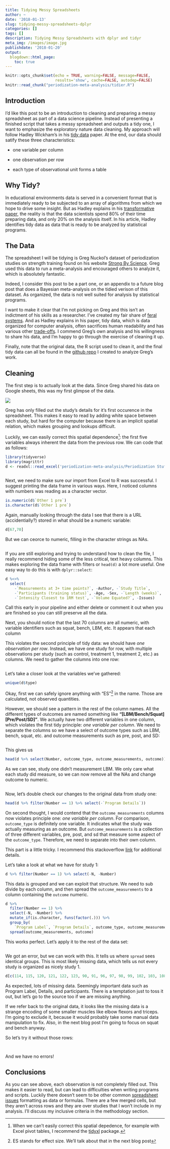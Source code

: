 ```yaml
---
title: Tidying Messy Spreadsheets
author: ~
date: '2018-01-13'
slug: tidying-messy-spreadsheets-dplyr
categories: []
tags: []
description: Tidying Messy Spreadsheets with dplyr and tidyr 
meta_img: /images/image.jpg
publishdate: '2018-01-20'
output:
  blogdown::html_page:
    toc: true
---
```


```r
knitr::opts_chunk$set(echo = TRUE, warning=FALSE, message=FALSE, 
                      results='show', cache=FALSE, autodep=FALSE)
knitr::read_chunk("periodization-meta-analysis/tidier.R")
```

## Introduction

I'd like this post to be an introduction to cleaning and preparing a messy spreadsheet as part of a data science pipeline. Instead of presenting a finished script that takes a messy spreadsheet and outputs a tidy one, I want to emphasize the exploratory nature data cleaning. My approach will follow Hadley Wickham's in his [tidy data](https://cran.r-project.org/web/packages/tidyr/vignettes/tidy-data.html) paper. At the end, our data should satify these three characteristics:

- one variable per column

- one observation per row

- each type of observational unit forms a table

## Why Tidy?

In educational environments data is served in a convenient format that is immediately ready to be subjected to an array of algorithms from which we hope to drive some insight. But as Hadley explains in his [transformative paper](https://cran.r-project.org/web/packages/tidyr/vignettes/tidy-data.html), the reality is that the data scientists spend 80% of their time preparing data, and only 20% on the analysis itself. In his article, Hadley identifies tidy data as data that is ready to be analyzed by statistical programs.

## The Data

The spreadsheet I will be tidying is Greg Nuckol's dataset of periodization studies on strength training found on his website [Strong By Science](https://www.strongerbyscience.com/periodization-data/). Greg used this data to run a meta-analysis and encouraged others to analyze it, which is absolutely fantastic. 

Indeed, I consider this post to be a part one, or an appendix to a future blog post that does a Bayesian meta-analysis on the tidied verison of this dataset. As organized, the data is not well suited for analysis by statistical programs. 

I want to make it clear that I'm not picking on Greg and this isn't an indictment of his skills as a researcher. I've created my fair share of [feral systems](https://twitter.com/hadleybeeman/status/934867384577462274). And as Hadley explains in his paper, tidy data, which is data organized for computer analysis, often sacrifices human readability and has various other [trade-offs](https://simplystatistics.org/2016/02/17/non-tidy-data/). I commend Greg's own analysis and his willingness to share his data, and I'm happy to go through the exercise of cleaning it up.

Finally, note that the original data, the R script used to clean it, and the final tidy data can all be found in the [github repo](https://github.com/tmastny/periodization-meta-analysis) I created to analyze Greg's work. 


## Cleaning

The first step is to actually look at the data. Since Greg shared his data on Google sheets, this was my first glimpse of the data.

![](/blog/spreadsheet_pic.png)

Greg has only filled out the study's details for it's first occurence in the spreadsheet. This makes it easy to read by adding white space between each study, but hard for the computer because there is an implicit spatial relation, which makes grouping and lookups difficult.

Luckily, we can easily correct this spatial dependence^[When we can't easily correct this spatial depedence, for example with Excel pivot tables, I recommend the [tidyxl](https://cran.r-project.org/web/packages/tidyxl/vignettes/tidyxl.html) package.]: the first five variables always inherent the data from the previous row. We can code that as follows:

```r
library(tidyverse)
library(magrittr)
d <- readxl::read_excel('periodization-meta-analysis/Periodization Stuff.xlsx')
```

```r
```

Next, we need to make sure our import from Excel to R was successful. I suggest printing the data frame in various ways. Here, I noticed columns with numbers was reading as a character vector.

```r
is.numeric(d$`Other 1 pre`)
is.character(d$`Other 1 pre`)
```

Again, manually looking through the data I see that there is a URL (accidentially?) stored in what should be a numeric variable:

```r
d[67,70]
```

But we can ceorce to numeric, filling in the character strings as NAs.

```r
```

If you are still exploring and trying to understand how to clean the file, I really recommend hiding some of the less critical, text heavy columns. This makes exploring the data frame with filters or `head(d)` a lot more useful. One easy way to do this is with `dplyr::select`:

```r
d %<>%
  select(
    -`Measurements at 3+ time points?`, -Author, -`Study Title`,
    -`Participants (training status)`, -Age, -Sex, -`Length (weeks)`,
    -`Intensity Closest to 1RM test`, -`Volume Equated?`, -Issues)
```

Call this early in your pipeline and either delete or comment it out when you are finished so you can still preserve all the data.

Next, you should notice that the last 70 columns are all numeric, with variable identifiers such as squat, bench, LBM, etc. It appears that each column 

This violates the second principle of tidy data: we should have *one observation per row*. Instead, we have one study for row, with multiple observations per study (such as control, treatment 1, treatment 2, etc.) as columns. We need to gather the columns into one row:

```r
```

Let's take a closer look at the variables we've gathered:

```r
unique(d$type)
```

Okay, first we can safely ignore anything with "ES"^[ES stands for effect size. We'll talk about that in the next blog post] in the name. Those are calculated, not observed quantities. 

However, we should see a pattern in the rest of the column names. All the different types of outcomes are named something like **"[LBM/Bench/Squat] [Pre/Post/SD]"**. We actually have two different variables in one column, which violates the first tidy principle: *one variable per column*. We need to separate the columns so we have a select of outcome types such as LBM, bench, squat, etc. and outcome measurements such as pre, post, and SD:

```r
```

This gives us

```r
head(d %>% select(Number, outcome_type, outcome_measurements, outcome))
```

As we can see, study one didn't measurement LBM. We only care what each study did measure, so we can now remove all the NAs and change outcome to numeric.

```r
```

Now, let's double check our changes to the original data from study one:

```r
head(d %>% filter(Number == 1) %>% select(-`Program Details`))
```

On second thought, I would contend that the `outcome_measurements` columns now violates principle one: *one variable per column*. For comparison, `outcome_type` is definitely one variable. It indicates what the study was actually measuring as an outcome. But `outcome_measurements` is a collection of three different variables, pre, post, and sd that measure some aspect of the `outcome_type`. Therefore, we need to separate into their own column.

This part is a little tricky. I recommend this stackoverflow [link]([https://stackoverflow.com/questions/43259380/spread-with-duplicate-identifiers-using-tidyverse-and?noredirect=1&lq=1) for additional details. 

Let's take a look at what we have for study 1:

```r
d %>% filter(Number == 1) %>% select(-N, -Number)
```

This data is grouped and we can exploit that structure. We need to sub divide by each column, and then spread the `outcome_measurements` to a column containing the `outcome` numeric. 

```r
d %>% 
  filter(Number == 1) %>%
  select(-N, -Number) %>%
  mutate_if(is.character, funs(factor(.))) %>%
  group_by(
    `Program Label`, `Program Details`, outcome_type, outcome_measurements) %>%
  spread(outcome_measurements, outcome)
```

This works perfect. Let's apply it to the rest of the data set:

```r
```

We got an error, but we can work with this. It tells us where `spread` sees identical groups. This is most likely missing data, which tells us not every study is organized as nicely study 1.  

```r
d[c(114, 115, 120, 121, 122, 123, 90, 91, 96, 97, 98, 99, 102, 103, 108, 109, 110, 111),]
```

As expected, lots of missing data. Seemingly important data such as Program Label, Details, and participants. There is a temptation just to toss it out, but let's go to the source too if we are missing anything.

If we refer back to the original data, it looks like the missing data is a strange encoding of some smaller muscles like elbow flexors and triceps. I'm going to exclude it, because it would probably take some manual data manipulation to fix. Also, in the next blog post I'm going to focus on squat and bench anyway.

So let's try it without those rows:

```r
```

```r
```

And we have no errors!



## Conclusions

As you can see above, each observation is not completely filled out. This makes it easier to read, but can lead to difficulties when writing programs and scripts. Luckily there doesn't seem to be other common [spreadsheet issues](http://blog.revolutionanalytics.com/2017/11/good-practices-spreadsheets.html) formatting as data or formulas. There are a few merged cells, but they aren't across rows and they are over studies that I won't include in my analysis. I'll discuss my inclusive criteria in the methodology section.


